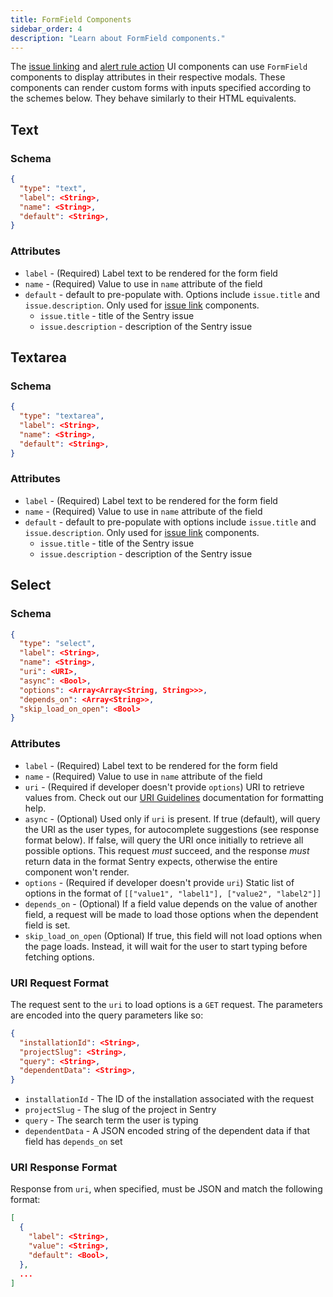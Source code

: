 ```yaml
---
title: FormField Components
sidebar_order: 4
description: "Learn about FormField components."
---
```


The [issue linking](/product/integrations/integration-platform/ui-components/issue-link) and [alert rule action](/product/integrations/integration-platform/ui-components/alert-rule-action) UI components can use `FormField` components to display attributes in their respective modals. These components can render custom forms with inputs specified according to the schemes below. They behave similarly to their HTML equivalents.

## Text

### Schema

```json {filename:schema.json}
{
  "type": "text",
  "label": <String>,
  "name": <String>,
  "default": <String>,
}
```

### Attributes

- `label` - (Required) Label text to be rendered for the form field
- `name` - (Required) Value to use in `name` attribute of the field
- `default` - default to pre-populate with. Options include `issue.title` and `issue.description`. Only used for [issue link](/product/integrations/integration-platform/ui-components/issue-link) components.
  - `issue.title` - title of the Sentry issue
  - `issue.description` - description of the Sentry issue

## Textarea

### Schema

```json {filename:schema.json}
{
  "type": "textarea",
  "label": <String>,
  "name": <String>,
  "default": <String>,
}
```

### Attributes

- `label` - (Required) Label text to be rendered for the form field
- `name` - (Required) Value to use in `name` attribute of the field
- `default` - default to pre-populate with options include `issue.title` and `issue.description`. Only used for [issue link](/product/integrations/integration-platform/ui-components/issue-link) components.
  - `issue.title` - title of the Sentry issue
  - `issue.description` - description of the Sentry issue

## Select

### Schema

```json {filename:schema.json}
{
  "type": "select",
  "label": <String>,
  "name": <String>,
  "uri": <URI>,
  "async": <Bool>,
  "options": <Array<Array<String, String>>>,
  "depends_on": <Array<String>>,
  "skip_load_on_open": <Bool>
}
```

### Attributes

- `label` - (Required) Label text to be rendered for the form field
- `name` - (Required) Value to use in `name` attribute of the field
- `uri` - (Required if developer doesn't provide `options`) URI to retrieve values from. Check out our [URI Guidelines](/product/integrations/integration-platform/ui-components/#uri-guidelines) documentation for formatting help.
- `async` - (Optional) Used only if `uri` is present. If true (default), will query the URI as the user types, for autocomplete suggestions (see response format below). If false, will query the URI once initially to retrieve all possible options. This request _must_ succeed, and the response _must_ return data in the format Sentry expects, otherwise the entire component won't render.
- `options` - (Required if developer doesn't provide `uri`) Static list of options in the format of `[["value1", "label1"], ["value2", "label2"]]`
- `depends_on` - (Optional) If a field value depends on the value of another field, a request will be made to load those options when the dependent field is set.
- `skip_load_on_open` (Optional) If true, this field will not load options when the page loads. Instead, it will wait for the user to start typing before fetching options.

### URI Request Format

The request sent to the `uri` to load options is a `GET` request. The parameters are encoded into the query parameters like so:

```json
{
  "installationId": <String>,
  "projectSlug": <String>,
  "query": <String>,
  "dependentData": <String>,
}
```

- `installationId` - The ID of the installation associated with the request
- `projectSlug` - The slug of the project in Sentry
- `query` - The search term the user is typing
- `dependentData` - A JSON encoded string of the dependent data if that field has `depends_on` set

### URI Response Format

Response from `uri`, when specified, must be JSON and match the following format:

```json
[
  {
    "label": <String>,
    "value": <String>,
    "default": <Bool>,
  },
  ...
]
```
